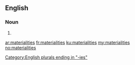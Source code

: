 ==English==

===Noun===
{{head|en|plural}}

# {{plural of|materiality|lang=en|nocat=1}}

[[Category:English plurals ending in "-ies"]]

[[ar:materialities]]
[[fr:materialities]]
[[ku:materialities]]
[[my:materialities]]
[[no:materialities]]